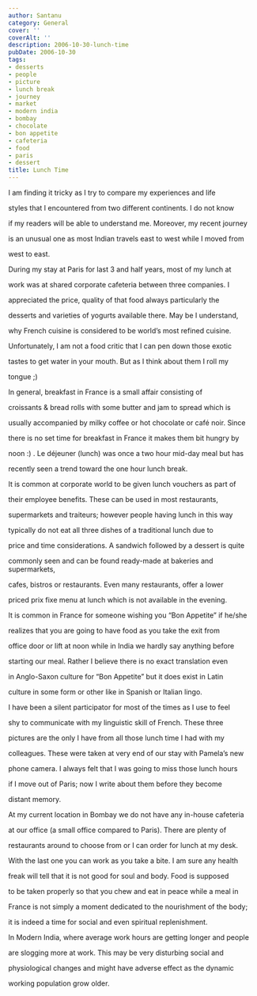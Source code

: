 ```yaml
---
author: Santanu
category: General
cover: ''
coverAlt: ''
description: 2006-10-30-lunch-time
pubDate: 2006-10-30
tags:
- desserts
- people
- picture
- lunch break
- journey
- market
- modern india
- bombay
- chocolate
- bon appetite
- cafeteria
- food
- paris
- dessert
title: Lunch Time
---
```


I am finding it tricky as I try to compare my experiences and life

styles that I encountered from two different continents. I do not know

if my readers will be able to understand me. Moreover, my recent journey

is an unusual one as most Indian travels east to west while I moved from

west to east.



  

During my stay at Paris for last 3 and half years, most of my lunch at

work was at shared corporate cafeteria between three companies. I

appreciated the price, quality of that food always particularly the

desserts and varieties of yogurts available there. May be I understand,

why French cuisine is considered to be world’s most refined cuisine.

Unfortunately, I am not a food critic that I can pen down those exotic

tastes to get water in your mouth. But as I think about them I roll my

tongue ;)



  

In general, breakfast in France is a small affair consisting of

croissants & bread rolls with some butter and jam to spread which is

usually accompanied by milky coffee or hot chocolate or café noir. Since

there is no set time for breakfast in France it makes them bit hungry by

noon :) . Le déjeuner (lunch) was once a two hour mid-day meal but has

recently seen a trend toward the one hour lunch break.



  

It is common at corporate world to be given lunch vouchers as part of

their employee benefits. These can be used in most restaurants,

supermarkets and traiteurs; however people having lunch in this way

typically do not eat all three dishes of a traditional lunch due to

price and time considerations. A sandwich followed by a dessert is quite

commonly seen and can be found ready-made at bakeries and supermarkets,

cafes, bistros or restaurants. Even many restaurants, offer a lower

priced prix fixe menu at lunch which is not available in the evening.  






  







  







  



It is common in France for someone wishing you “Bon Appetite” if he/she

realizes that you are going to have food as you take the exit from

office door or lift at noon while in India we hardly say anything before

starting our meal. Rather I believe there is no exact translation even

in Anglo-Saxon culture for “Bon Appetite” but it does exist in Latin

culture in some form or other like in Spanish or Italian lingo.



  



  

I have been a silent participator for most of the times as I use to feel

shy to communicate with my linguistic skill of French. These three

pictures are the only I have from all those lunch time I had with my

colleagues. These were taken at very end of our stay with Pamela’s new

phone camera. I always felt that I was going to miss those lunch hours

if I move out of Paris; now I write about them before they become

distant memory.



  

At my current location in Bombay we do not have any in-house cafeteria

at our office (a small office compared to Paris). There are plenty of

restaurants around to choose from or I can order for lunch at my desk.

With the last one you can work as you take a bite. I am sure any health

freak will tell that it is not good for soul and body. Food is supposed

to be taken properly so that you chew and eat in peace while a meal in

France is not simply a moment dedicated to the nourishment of the body;

it is indeed a time for social and even spiritual replenishment.



  

In Modern India, where average work hours are getting longer and people

are slogging more at work. This may be very disturbing social and

physiological changes and might have adverse effect as the dynamic

working population grow older.
